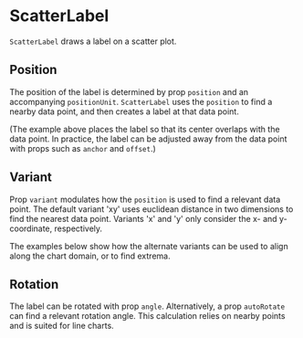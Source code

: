 
# ScatterLabel

<Meta of={ScatterLabelStories} />

`ScatterLabel` draws a label on a scatter plot.

<ArgTypes of={ScatterLabelStories} />

## Position

The position of the label is determined by prop `position` and an accompanying `positionUnit`.
`ScatterLabel` uses the `position` to find a nearby data point, and then creates a label at that data point.

<Canvas of={ScatterLabelStories.Position} />

(The example above places the label so that its center overlaps with the data point.
In practice, the label can be adjusted away from the data point with props such as `anchor` and `offset`.)

## Variant

Prop `variant` modulates how the `position` is used to find a relevant data point.
The default variant 'xy' uses euclidean distance in two dimensions to find the nearest data point.
Variants 'x' and 'y' only consider the x- and y-coordinate, respectively.

The examples below show how the alternate variants can be used to align along the chart domain, or to find extrema.

<Canvas of={ScatterLabelStories.X} />
<Canvas of={ScatterLabelStories.Y} />

## Rotation

The label can be rotated with prop `angle`.
Alternatively, a prop `autoRotate` can find a relevant rotation angle.
This calculation relies on nearby points and is suited for line charts.

<Canvas of={ScatterLabelStories.ManualAngle} />
<Canvas of={ScatterLabelStories.AutoRotation} />
